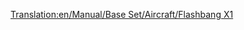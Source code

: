 [[Translation:en/Manual/Base Set/Aircraft/Flashbang X1]]

{{it/Manuale/Set base/Aeromobili/StatAeroplani|Name=Flashbang X1
|Image=[[File:en/Manual/Base Set/Aircraft/Flashbang X1.png|Flashbang X1]]
|Costo=260.088
|Velocità=952 km/h
|Annuale=19.974
|Progettato=1966
|Vita=20 anni
|Tipo=Piccolo
|Capacità=90 passeggeri e 12 sacchi postali 
|Riadattabile=
*102 sacchi postali 
*51 caramelle
|Descrizione=Nello scenario Toyland il Flashbang X1 è l'equivalente dell'[[it/Manuale/Set base/Aeromobili/FFP Dart]], ma somiglia al [[it/Manuale/Set base/Aeromobili/Bakewell Luckett LB-8]].
|Real-life=Velivolo immaginario, nessuna corrispondenza con la realtà.
}}      